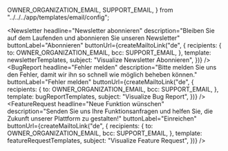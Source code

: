   OWNER_ORGANIZATION_EMAIL,
  SUPPORT_EMAIL,
} from "../../../app/templates/email/config";


<Intro
  title="Visualisieren Sie Schweizer Open Government Data"
  teaser="Erstellen Sie Visualisierungen von Datensätzen, welche durch den Linked-Data Dienst (LINDAS) des Bundesarchivs bereitgestellt werden und betten Sie diese in Ihre Webseite ein."
  buttonLabel="Visualisierung erstellen"
/>
<Tutorial
  headline="Daten in wenigen Schritten visualisieren…"
  step1="Datensatz auswählen"
  step2="Visualisierung anpassen"
  step3="Teilen & einbetten"
/>
<Examples
  headline="Massgeschneiderte Visualisierungen erstellen…"
  example1Headline="Erstellen Sie professionelle Visualisierungen"
  example1Description="Wählen Sie aus einer Vielzahl von Diagrammtypen und konfigurieren Sie diese entsprechend Ihren Anforderungen."
  example2Headline="Entdecken Sie die umfangreichen Möglichkeiten"
  example2Description="Mit Hilfe von benutzerdefinierten Filtern und Darstellungsoptionen, können selbst komplexe Sachverhalte visualisiert werden."
/>
<Contribute
  headline="Möchten Sie Ihre eigenen Daten visualisieren?"
  description="Erfahren Sie, wie Ihre Daten in den Linked-Data Dienst (LINDAS) des Bundesarchivs integriert werden können."
  buttonLabel="Mehr erfahren"
  buttonUrl="https://lindas.admin.ch/?lang=de"
/>
<Newsletter
  headline="Newsletter abonnieren"
  description="Bleiben Sie auf dem Laufenden und abonnieren Sie unseren Newsletter"
  buttonLabel="Abonnieren"
  buttonUrl={createMailtoLink("de", {
    recipients: {
      to: OWNER_ORGANIZATION_EMAIL,
      bcc: SUPPORT_EMAIL,
    },
    template: newsletterTemplates,
    subject: "Visualize Newsletter Abonnieren",
  })}
/>
<BugReport
  headline="Fehler melden"
  description="Bitte melden Sie uns den Fehler, damit wir ihn so schnell wie möglich beheben können."
  buttonLabel="Fehler melden"
  buttonUrl={createMailtoLink("de", {
    recipients: {
      to: OWNER_ORGANIZATION_EMAIL,
      bcc: SUPPORT_EMAIL,
    },
    template: bugReportTemplates,
    subject: "Visualize Bug Report",
  })}
/>
<FeatureRequest
  headline="Neue Funktion wünschen"
  description="Senden Sie uns Ihre Funktionsanfragen und helfen Sie, die Zukunft unserer Plattform zu gestalten!"
  buttonLabel="Einreichen"
  buttonUrl={createMailtoLink("de", {
    recipients: {
      to: OWNER_ORGANIZATION_EMAIL,
      bcc: SUPPORT_EMAIL,
    },
    template: featureRequestTemplates,
    subject: "Visualize Feature Request",
  })}
/>
